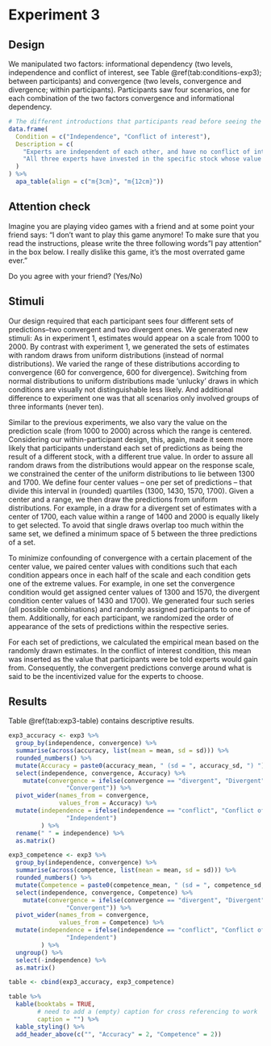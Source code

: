 # Experiment 3 {#exp3}

## Design

\FloatBarrier

We manipulated two factors: informational dependency (two levels, independence and conflict of interest, see Table \@ref(tab:conditions-exp3); between participants) and convergence (two levels, convergence and divergence; within participants). Participants saw four scenarios, one for each combination of the two factors convergence and informational dependency. 

```r
# The different introductions that participants read before seeing the sets of estimates, according to the conditions 
data.frame(
  Condition = c("Independence", "Conflict of interest"),
  Description = c(
    "Experts are independent of each other, and have no conflict of interest in predicting the stock value - they do not personally profit in any way from any future valuation of the stock.",
    "All three experts have invested in the specific stock whose value they are predicting, and they benefit if other people believe that the stock will be valued at [mean of respective distribution] in the future."
  )
) %>% 
  apa_table(align = c("m{3cm}", "m{12cm}")) 
```

## Attention check

Imagine you are playing video games with a friend and at some point your friend says: “I don’t want to play this game anymore! To make sure that you read the instructions, please write the three following words "I pay attention" in the box below. I really dislike this game, it's the most overrated game ever.”

Do you agree with your friend? (Yes/No)

## Stimuli

Our design required that each participant sees four different sets of predictions--two convergent and two divergent ones. We generated new stimuli: As in experiment 1, estimates would appear on a scale from 1000 to 2000. By contrast with experiment 1, we generated the sets of estimates with random draws from uniform distributions (instead of normal distributions). We varied the range of these distributions according to convergence (60 for convergence, 600 for divergence). Switching from normal distributions to uniform distributions made 'unlucky' draws in which conditions are visually not distinguishable less likely. And additional difference to experiment one was that all scenarios only involved groups of three informants (never ten).

Similar to the previous experiments, we also vary the value on the prediction scale (from 1000 to 2000) across which the range is centered. Considering our within-participant design, this, again, made it seem more likely that participants understand each set of predictions as being the result of a different stock, with a different true value. In order to assure all random draws from the distributions would appear on the response scale, we constrained the center of the uniform distributions to lie between 1300 and 1700. We define four center values -- one per set of predictions -- that divide this interval in (rounded) quartiles (1300, 1430, 1570, 1700). Given a center and a range, we then draw the predictions from uniform distributions. For example, in a draw for a divergent set of estimates with a center of 1700, each value within a range of 1400 and 2000 is equally likely to get selected. To avoid that single draws overlap too much within the same set, we defined a minimum space of 5 between the three predictions of a set.

To minimize confounding of convergence with a certain placement of the center value, we paired center values with conditions such that each condition appears once in each half of the scale and each condition gets one of the extreme values. For example, in one set the convergence condition would get assigned center values of 1300 and 1570, the divergent condition center values of 1430 and 1700). We generated four such series (all possible combinations) and randomly assigned participants to one of them. Additionally, for each participant, we randomized the order of appearance of the sets of predictions within the respective series.

For each set of predictions, we calculated the empirical mean based on the randomly drawn estimates. In the conflict of interest condition, this mean was inserted as the value that participants were be told experts would gain from. Consequently, the convergent predictions converge around what is said to be the incentivized value for the experts to choose.

## Results

Table \@ref(tab:exp3-table) contains descriptive results.

```r
exp3_accuracy <- exp3 %>% 
  group_by(independence, convergence) %>% 
  summarise(across(accuracy, list(mean = mean, sd = sd))) %>% 
  rounded_numbers() %>% 
  mutate(Accuracy = paste0(accuracy_mean, " (sd = ", accuracy_sd, ") ")) %>% 
  select(independence, convergence, Accuracy) %>% 
    mutate(convergence = ifelse(convergence == "divergent", "Divergent", 
                "Convergent")) %>%  
  pivot_wider(names_from = convergence,
              values_from = Accuracy) %>% 
  mutate(independence = ifelse(independence == "conflict", "Conflict of interest", 
                "Independent") 
         ) %>% 
  rename(" " = independence) %>% 
  as.matrix()

exp3_competence <- exp3 %>% 
  group_by(independence, convergence) %>% 
  summarise(across(competence, list(mean = mean, sd = sd))) %>% 
  rounded_numbers() %>% 
  mutate(Competence = paste0(competence_mean, " (sd = ", competence_sd, ") ")) %>% 
  select(independence, convergence, Competence) %>% 
    mutate(convergence = ifelse(convergence == "divergent", "Divergent", 
                "Convergent")) %>%  
  pivot_wider(names_from = convergence,
              values_from = Competence) %>% 
  mutate(independence = ifelse(independence == "conflict", "Conflict of interest", 
                "Independent") 
         ) %>% 
  ungroup() %>% 
  select(-independence) %>% 
  as.matrix()

table <- cbind(exp3_accuracy, exp3_competence)

table %>%
  kable(booktabs = TRUE, 
        # need to add a (empty) caption for cross referencing to work
        caption = "") %>%
  kable_styling() %>% 
  add_header_above(c("", "Accuracy" = 2, "Competence" = 2)) 

```


